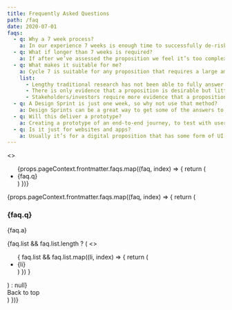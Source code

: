 ```yaml
---
title: Frequently Asked Questions
path: /faq
date: 2020-07-01
faqs: 
  - q: Why a 7 week process?
    a: In our experience 7 weeks is enough time to successfully de-risk a proposition. If it was any shorter it wouldn’t allow enough time for iteration and pivoting. It also wouldn’t allow enough time to recruit key users to test with. A longer process inevitably ends up with more waste, the amount that is learnt quickly deteriorates and experiments can become over-engineered.
  - q: What if longer than 7 weeks is required?
    a: If after we’ve assessed the proposition we feel it’s too complex for 7 weeks we can consider running 2 or more Cycle 7 projects. They could be run simultaneously or staggered so that learnings from one can feed into the other.
  - q: What makes it suitable for me?
    a: Cycle 7 is suitable for any proposition that requires a large amount of investmentment to get off the ground but still carries significant risk and uncertainty. Typical scenarios include
    list:
      - Lengthy traditional research has not been able to fully answer the important questions.
      - There is only evidence that a proposition is desirable but little is known about the feasibility or viability.
      - Stakeholders/investors require more evidence that a proposition has enough potential, such as validated hypotheses.
  - q: A Design Sprint is just one week, so why not use that method?
    a: Design Sprints can be a great way to get some of the answers to important business questions but often only at a very high level and more complicated questions are often avoided. Usually Cycle 7 teams require experts to be brought in and out and hard to reach people need to be interviewed. This can take time to organise; a shorter process would simply miss out critical nuggets of information.
  - q: Will this deliver a prototype?
    a: Creating a prototype of an end-to-end journey, to test with users, seems like a common sense approach. It can also feel like the natural stepping stone to creating an MVP. But you may end up building for the sake of it and miss answering the more difficult and important questions first. Instead, we build experiences that are carefully designed to test hypotheses. These experiences can sometimes form part of a user journey but usually it’s a proof of concept for each prioritised feature.
  - q: Is it just for websites and apps?
    a: Usually it’s for a digital proposition that has some form of UI but other flavours could be hardware or research based. Also, Voice and IoT devices are becoming more and more part of our lives, so these may replace a traditional UI in some cases.
---
```



<Layout>
  <>
  <div className="grav-u-mt-xl">
    <Cycle7LogoSvg />
  </div>

  <ul id="c7-questions" className="grav-o-reset-list">
    {props.pageContext.frontmatter.faqs.map((faq, index) => {
      return (
        <li key={index}><ScrollLink to={`faq${index}`} href={`#faq${index}`} duration={500} smooth={true} offset={-80}>{faq.q}</ScrollLink></li>
      )
    })}
  </ul>
  <article className="grav-u-pb-xl">
    {props.pageContext.frontmatter.faqs.map((faq, index) => {
      return (
        <div key={`faq-a${index}`} id={`faq${index}`}>
          <h3>{faq.q}</h3>
          <p>{faq.a}</p>
          {faq.list && faq.list.length ? (
            <>
              <ul>
              {
                faq.list && faq.list.map((li, index) => {
                  return (
                    <li key={li}>{li}</li>
                  )
                })
              }
            </ul>
            </>
          ) : null}
          <div>
            <ScrollLink to="c7-questions" href="#c7-questions" duration={500} smooth={true} offset={-80}>Back to top</ScrollLink>
          </div>
        </div>
      )
    })}
  </article>
  </>
</Layout>
